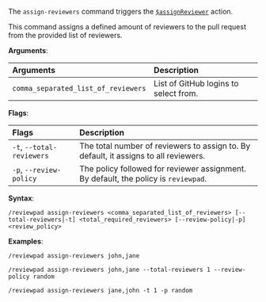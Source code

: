 The `assign-reviewers` command triggers the [`$assignReviewer`](/guides/built-ins#assignreviewer) action.

This command assigns a defined amount of reviewers to the pull request from the provided list of reviewers.

**Arguments**:

| Arguments                            | Description                           |
| :----------------------------------- | :------------------------------------ |
| `comma_separated_list_of_reviewers`  | List of GitHub logins to select from. |

**Flags**:

| Flags                     | Description                                                                          |
| :------------------------ | :----------------------------------------------------------------------------------- |
| `-t`, `--total-reviewers` | The total number of reviewers to assign to. By default, it assigns to all reviewers. |
| `-p`, `--review-policy`   | The policy followed for reviewer assignment. By default, the policy is `reviewpad`.  |

**Syntax**:

```shell
/reviewpad assign-reviewers <comma_separated_list_of_reviewers> [--total-reviewers|-t] <total_required_reviewers> [--review-policy|-p] <review_policy>
```

**Examples**:

```shell
/reviewpad assign-reviewers john,jane
```

```shell
/reviewpad assign-reviewers john,jane --total-reviewers 1 --review-policy random
```

```shell
/reviewpad assign-reviewers jane,john -t 1 -p random
```
